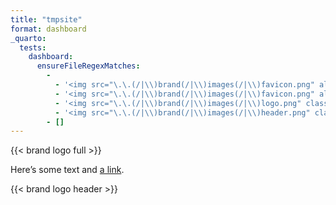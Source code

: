 ```yaml
---
title: "tmpsite"
format: dashboard
_quarto:
  tests:
    dashboard:
      ensureFileRegexMatches:
        -
          - '<img src="\.\.(/|\\)brand(/|\\)images(/|\\)favicon.png" alt="" class="navbar-logo light-content">'
          - '<img src="\.\.(/|\\)brand(/|\\)images(/|\\)favicon.png" alt="" class="navbar-logo light-content d-inline-block">'
          - '<img src="\.\.(/|\\)brand(/|\\)images(/|\\)logo.png" class="light-content img-fluid">'
          - '<img src="\.\.(/|\\)brand(/|\\)images(/|\\)header.png" class="light-content img-fluid">'
        - []
---
```



{{< brand logo full >}}

Here's some text and [a link](https://example.com).

{{< brand logo header >}}
